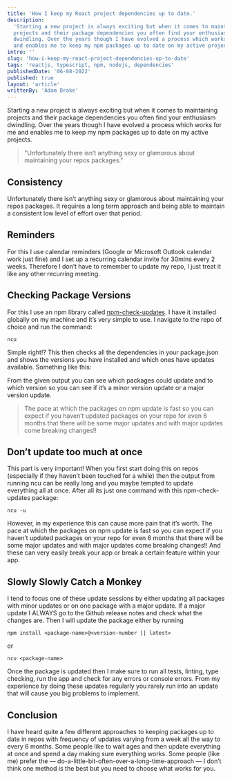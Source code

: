 ```yaml
---
title: 'How I keep my React project dependencies up to date.'
description:
  'Starting a new project is always exciting but when it comes to maintaining
  projects and their package dependencies you often find your enthusiasm
  dwindling. Over the years though I have evolved a process which works for me
  and enables me to keep my npm packages up to date on my active projects.'
intro: ''
slug: 'how-i-keep-my-react-project-dependencies-up-to-date'
tags: 'reactjs, typescript, npm, nodejs, dependencies'
publishedDate: '06-08-2022'
published: true
layout: 'article'
writtenBy: 'Adam Drake'
---
```


Starting a new project is always exciting but when it comes to maintaining
projects and their package dependencies you often find your enthusiasm
dwindling. Over the years though I have evolved a process which works for me and
enables me to keep my npm packages up to date on my active projects.

> "Unfortunately there isn’t anything sexy or glamorous about maintaining your
> repos packages."

## Consistency

Unfortunately there isn’t anything sexy or glamorous about maintaining your
repos packages. It requires a long term approach and being able to maintain a
consistent low level of effort over that period.

## Reminders

For this I use calendar reminders (Google or Microsoft Outlook calendar work
just fine) and I set up a recurring calendar invite for 30mins every 2 weeks.
Therefore I don’t have to remember to update my repo, I just treat it like any
other recurring meeting.

## Checking Package Versions

For this I use an npm library called
[npm-check-updates](https://www.npmjs.com/package/npm-check-updates). I have it
installed globally on my machine and it’s very simple to use. I navigate to the
repo of choice and run the command:

```
ncu
```

Simple right!? This then checks all the dependencies in your package.json and
shows the versions you have installed and which ones have updates available.
Something like this:

<ImageComponent
  src="ncu_screenshot.png"
  altText="Screenshot of ncu log"
  height={440}
  width={960}
/>

From the given output you can see which packages could update and to which
version so you can see if it’s a minor version update or a major version update.

> The pace at which the packages on npm update is fast so you can expect if you
> haven’t updated packages on your repo for even 6 months that there will be
> some major updates and with major updates come breaking changes!!

## Don’t update too much at once

This part is very important! When you first start doing this on repos
(especially if they haven’t been touched for a while) then the output from
running ncu can be really long and you maybe tempted to update everything all at
once. After all its just one command with this npm-check-updates package:

```
ncu -u
```

However, in my experience this can cause more pain that it’s worth. The pace at
which the packages on npm update is fast so you can expect if you haven’t
updated packages on your repo for even 6 months that there will be some major
updates and with major updates come breaking changes!! And these can very easily
break your app or break a certain feature within your app.

## Slowly Slowly Catch a Monkey

I tend to focus one of these update sessions by either updating all packages
with minor updates or on one package with a major update. If a major update I
ALWAYS go to the Github release notes and check what the changes are. Then I
will update the package either by running

```
npm install <package-name>@<version-number || latest>
```

or

```
ncu <package-name>
```

Once the package is updated then I make sure to run all tests, linting, type
checking, run the app and check for any errors or console errors. From my
experience by doing these updates regularly you rarely run into an update that
will cause you big problems to implement.

## Conclusion

I have heard quite a few different approaches to keeping packages up to date in
repos with frequency of updates varying from a week all the way to every 6
months. Some people like to wait ages and then update everything at once and
spend a day making sure everything works. Some people (like me) prefer the —
do-a-little-bit-often-over-a-long-time-approach — I don’t think one method is
the best but you need to choose what works for you.
